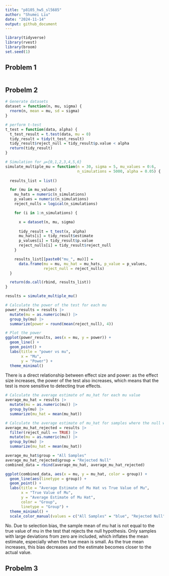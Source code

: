 ```yaml
---
title: "p8105_hw5_sl5685"
author: "Shumei Liu"
date: "2024-11-14"
output: github_document
---
```


```r
library(tidyverse)
library(rvest)
library(broom)
set.seed(1)
```

## Problem 1

```r

```

## Probelm 2

```r
# Generate datasets
dataset = function(n, mu, sigma) {
  rnorm(n, mean = mu, sd = sigma)
}
```

```r
# perform t-test
t_test = function(data, alpha) {
  t_test_result = t.test(data, mu = 0)
  tidy_result = tidy(t_test_result)
  tidy_result$reject_null = tidy_result$p.value < alpha
  return(tidy_result)
}
```

```r
# Simulation for 𝜇={0,1,2,3,4,5,6}
simulate_multiple_mu = function(n = 30, sigma = 5, mu_values = 0:6, 
                                n_simulations = 5000, alpha = 0.05) {
  
  results_list = list()

  for (mu in mu_values) {
    mu_hats = numeric(n_simulations)
    p_values = numeric(n_simulations)
    reject_nulls = logical(n_simulations)

    for (i in 1:n_simulations) {

      x = dataset(n, mu, sigma)
      
      tidy_result = t_test(x, alpha)
      mu_hats[i] = tidy_result$estimate
      p_values[i] = tidy_result$p.value
      reject_nulls[i] = tidy_result$reject_null
    }

    results_list[[paste0("mu_", mu)]] =
      data.frame(mu = mu, mu_hat = mu_hats, p_value = p_values, 
                 reject_null = reject_nulls)
  }

  return(do.call(rbind, results_list))
}

results = simulate_multiple_mu()
```

```r
# Calculate the power of the test for each mu
power_results = results |>
  mutate(mu = as.numeric(mu)) |>
  group_by(mu) |>
  summarize(power = round(mean(reject_null), 4))
```

```r
# Plot the power
ggplot(power_results, aes(x = mu, y = power)) +
  geom_line() +
  geom_point() +
  labs(title = "power vs mu",
       x = "Mu",
       y = "Power") +
  theme_minimal()
```

There is a direct relationship between effect size and power: as the effect size increases, the power of the test also increases, which means that the test is more sensitive to detecting true effects.

```r
# Calculate the average estimate of mu_hat for each mu value
average_mu_hat = results |>
  mutate(mu = as.numeric(mu)) |>
  group_by(mu) |>
  summarize(mu_hat = mean(mu_hat))

# Calculate the average estimate of mu_hat for samples where the null was rejected
average_mu_hat_rejected = results |>
  filter(reject_null == TRUE) |>
  mutate(mu = as.numeric(mu)) |>
  group_by(mu) |>
  summarize(mu_hat = mean(mu_hat))
```

```r
average_mu_hat$group = "All Samples"
average_mu_hat_rejected$group = "Rejected Null"
combined_data = rbind(average_mu_hat, average_mu_hat_rejected)

ggplot(combined_data, aes(x = mu, y = mu_hat, color = group)) +
  geom_line(aes(linetype = group)) +
  geom_point() +
  labs(title = "Average Estimate of Mu Hat vs True Value of Mu",
       x = "True Value of Mu",
       y = "Average Estimate of Mu Hat",
       color = "Group",
       linetype = "Group") +
  theme_minimal() +
  scale_color_manual(values = c("All Samples" = "blue", "Rejected Null" = "red"))
```

No. Due to selection bias, the sample mean of mu hat is not equal to the true value of mu in the test that rejects the null hypothesis. Only samples with large deviations from zero are included, which inflates the mean estimate, especially when the true mean is small. As the true mean increases, this bias decreases and the estimate becomes closer to the actual value.

## Probelm 3

```r

```

